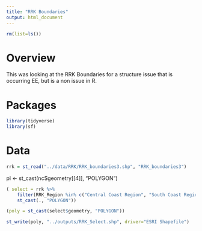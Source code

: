 ```yaml
---
title: "RRK Boundaries"
output: html_document
---
```


```r
rm(list=ls())
```



# Overview
This was looking at the RRK Boundaries for a structure issue that is occurring EE, but is a non issue in R.

# Packages
```r
library(tidyverse)
library(sf)
```

# Data
```r
rrk = st_read("../data/RRK/RRK_boundaries3.shp", "RRK_boundaries3")
```
pl <- st_cast(nc$geometry[[4]], "POLYGON")
```r
( select = rrk %>% 
    filter(RRK_Region %in% c("Central Coast Region", "South Coast Region", "Sierra Nevada Region", "North Coast Region")) %>%
    st_cast(., "POLYGON"))
```

```r
(poly = st_cast(select$geometry, "POLYGON"))
```

```r
st_write(poly, "../outputs/RRK_Select.shp", driver="ESRI Shapefile")
```